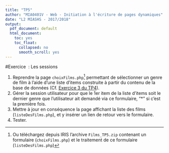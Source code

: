 ```yaml
---
title: "TP5"
author: "MIA0401V - Web - Initiation à l'écriture de pages dynamiques"
date: "L2 MIASHS - 2017/2018"
output:
  pdf_document: default
  html_document:
    toc: yes
    toc_float:
      collapsed: no
      smooth_scroll: yes
---
```



#Exercice  : Les sessions

1. Reprendre la page `choixFilms.php`[^1] permettant de sélectionner un genre de film à l'aide d'une liste d’items construite à partir du contenu de la base de données (Cf. [Exercice 3 du TP4](../TP4/tp4#exercice-3)).
2. Gérer la session utilisateur pour que le 1er item de la liste d’items soit le dernier genre que l'utilisateur ait demandé via ce formulaire, "*" si c'est la première fois.
3. Mettre à jour en conséquence la page affichant la liste des films (`listeDesFilms.php`), et y insérer un lien de retour vers le formulaire. 
4. Tester.


[^1]: Ou téléchargez depuis IRIS l'archive `Films_TP5.zip` contenant un formulaire (`choixFilms.php`) et le traitement de ce formulaire (`listeDesFilms.php`)
